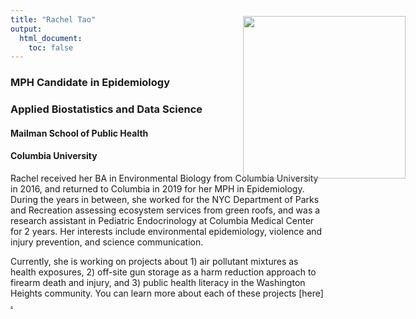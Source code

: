 ```yaml
---
title: "Rachel Tao"
output: 
  html_document:
    toc: false
---
```


### MPH Candidate in Epidemiology
### Applied Biostatistics and Data Science
#### Mailman School of Public Health
#### Columbia University

Rachel received her BA in Environmental Biology from Columbia University in 2016, and returned to Columbia in 2019 for her MPH in Epidemiology. During the years in between, she worked for the NYC Department of Parks and Recreation assessing ecosystem services from green roofs, and was a research assistant in Pediatric Endocrinology at Columbia Medical Center for 2 years. Her interests include environmental epidemiology, violence and injury prevention, and science communication.

Currently, she is working on projects about 1) air pollutant mixtures as health exposures, 2) off-site gun storage as a harm reduction approach to firearm death and injury, and 3) public health literacy in the Washington Heights community. You can learn more about each of these projects [here] <a href = "data/Tao_Rachel_CV.pdf">.


<img src="images/slovenia.jpg" style="position:absolute; top:80px; right:100px; width:260px">